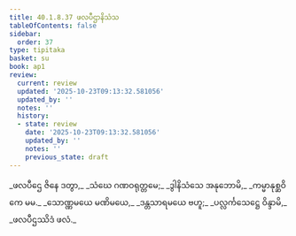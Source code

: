 ```yaml
---
title: 40.1.8.37 ဖလပီဌာနိသံသ
tableOfContents: false
sidebar:
  order: 37
type: tipitaka
basket: su
book: ap1
review:
  current: review
  updated: '2025-10-23T09:13:32.581056'
  updated_by: ''
  notes: ''
  history:
  - state: review
    date: '2025-10-23T09:13:32.581056'
    updated_by: ''
    notes: ''
    previous_state: draft
---
```



<ReviewStatus review={frontmatter.review} showDetails={true} />

<HypothesisAnnotation frontmatter={frontmatter} />

<DynamicBreadcrumb />

<Division number="187" book="ap1" e="ch" v="20" p="368">

<Paragraph number="4484" type="verses" book="ap1">
_ဖလပီဌေ ဇိနေ ဒတွာ,_  
_သံဃေ ဂဏဝရုတ္တမေ;_  
_ဒွါနိသံသေ အနုဘောမိ,_  
_ကမ္မာနုစ္ဆဝိကေ မမ._  

</Paragraph>

</Division>
<Division number="188" book="ap1" e="ch" v="20" p="368">

<Paragraph number="4485" type="verses" book="ap1">
_သောဏ္ဏမယေ မဏိမယေ,_  
_ဒန္တသာရမယေ ဗဟူ;_  
_ပလ္လင်္ကသေဋ္ဌေ ဝိန္ဒာမိ,_  
_ဖလပီဌဿိဒံ ဖလံ._
</Paragraph>
</Division>